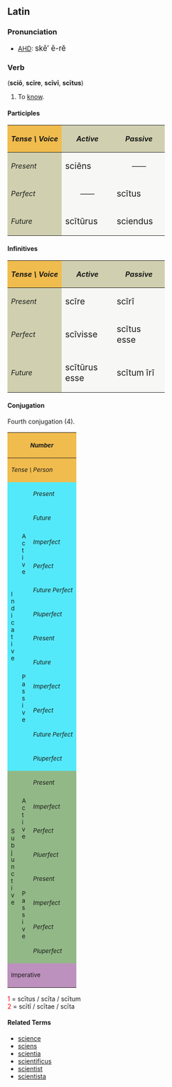 ==Latin==
===Pronunciation===
* [[AHD]]: <big> sk&#275;&prime; &#275;-r&#277; </big>

===Verb===
('''sci&#333;''', '''sc&#299;re''', '''sc&#299;v&#299;''', '''sc&#299;tus''')
# To [[know]].

====Participles====
{| cellpadding="5" border="1"
!style="background:#F1BC4E;"| ''Tense \ Voice''
!style="background:#D0D0B0;"| ''Active''
!style="background:#D0D0B0;"| ''Passive''
|-
!style="background:#D0D0B0;"| ''Present''
|style="background:#F7F7F5;" width=100px| <big> sci&#275;ns
|style="background:#F7F7F5;" align="center" width=100px| &mdash;&mdash;
|-
!style="background:#D0D0B0;"| ''Perfect''
|style="background:#F7F7F5;" align="center"| &mdash;&mdash;
|style="background:#F7F7F5;"| <big> sc&#299;tus
|-
!style="background:#D0D0B0;"| ''Future''
|style="background:#F7F7F5;"| <big> sc&#299;t&#363;rus
|style="background:#F7F7F5;"| <big> sciendus
|}

====Infinitives====
{| cellpadding="5" border="1"
!style="background:#F1BC4E;"| ''Tense \ Voice''
!style="background:#D0D0B0;"| ''Active''
!style="background:#D0D0B0;"| ''Passive''
|-
!style="background:#D0D0B0;"| ''Present''
|style="background:#F7F7F5;" width=100px| <big> sc&#299;re
|style="background:#F7F7F5;" width=100px| <big> sc&#299;r&#299;
|-
!style="background:#D0D0B0;"| ''Perfect''
|style="background:#F7F7F5;"| <big> sc&#299;visse
|style="background:#F7F7F5;"| <big> sc&#299;tus esse
|-
!style="background:#D0D0B0;"| ''Future''
|style="background:#F7F7F5;"| <big> sc&#299;t&#363;rus esse
|style="background:#F7F7F5;"| <big> sc&#299;tum &#299;r&#299;
|}

====Conjugation====
Fourth conjugation (4).
{| border="1" cellpadding="2"
!style="background:#F1BC4E;" colspan=3| <small>''Number''
!style="background:#F1BC4E;" colspan=3| <small>''Singular''
!style="background:#F1BC4E;" colspan=3| <small>''Plural''
|-
!style="background:#F1BC4E;" colspan=3| <small>''Tense \ Person''
!style="background:#F1BC4E;"| <small>''1.''
!style="background:#F1BC4E;"| <small>''2.''
!style="background:#F1BC4E;"| <small>''3.''
!style="background:#F1BC4E;"| <small>''11.''
!style="background:#F1BC4E;"| <small>''22.''
!style="background:#F1BC4E;"| <small>''33.''
|-
!style="background:#54E9FA;" rowspan=12|<small>I<br>n<br>d<br>i<br>c<br>a<br>t<br>i<br>v<br>e
!style="background:#54E9FA;" rowspan=6|<small>A<br>c<br>t<br>i<br>v<br>e
!style="background:#54E9FA;"|<small>''Present''
|style="background:#FBFCE4;"|sci&#333;
|style="background:#FBFCE4;"|sc&#299;s
|style="background:#FBFCE4;"|scit
|style="background:#FBFCE4;"|sc&#299;mus
|style="background:#FBFCE4;"|sc&#299;tis
|style="background:#FBFCE4;"|sciunt
|-
!style="background:#54E9FA;"| <small>''Future''
|style="background:#FBFCE4;"|sciam
|style="background:#FBFCE4;"|sci&#275;s
|style="background:#FBFCE4;"|sciet
|style="background:#FBFCE4;"|sci&#275;mus
|style="background:#FBFCE4;"|sci&#275;tis
|style="background:#FBFCE4;"|scient
|-
!style="background:#54E9FA;"| <small>''Imperfect''
|style="background:#FBFCE4;"|sci&#275;bam
|style="background:#FBFCE4;"|sci&#275;b&#257;s
|style="background:#FBFCE4;"|sci&#275;bat
|style="background:#FBFCE4;"|sci&#275;b&#257;mus
|style="background:#FBFCE4;"|sci&#275;b&#257;tis
|style="background:#FBFCE4;"|sci&#275;bant
|-
!style="background:#54E9FA;"| <small>''Perfect''
|style="background:#FBFCE4;"|sc&#299;v&#299;
|style="background:#FBFCE4;"|sc&#299;vist&#299;
|style="background:#FBFCE4;"|sc&#299;vit
|style="background:#FBFCE4;"|sc&#299;vimus
|style="background:#FBFCE4;"|sc&#299;vistis
|style="background:#FBFCE4;"|sc&#299;v&#275;runt
|-
!style="background:#54E9FA;"| <small>''Future Perfect''
|style="background:#FBFCE4;"|sc&#299;ver&#333;
|style="background:#FBFCE4;"|sc&#299;veris
|style="background:#FBFCE4;"|sc&#299;verit
|style="background:#FBFCE4;"|sc&#299;verimus
|style="background:#FBFCE4;"|sc&#299;veritis
|style="background:#FBFCE4;"|sc&#299;verint
|-
!style="background:#54E9FA;"| <small>''Pluperfect''
|style="background:#FBFCE4;"|sc&#299;veram
|style="background:#FBFCE4;"|sc&#299;ver&#257;s
|style="background:#FBFCE4;"|sc&#299;verat
|style="background:#FBFCE4;"|sc&#299;ver&#257;mus
|style="background:#FBFCE4;"|sc&#299;ver&#257;tis
|style="background:#FBFCE4;"|sc&#299;verant
|-
!style="background:#54E9FA;" rowspan=6| <small>P<br>a<br>s<br>s<br>i<br>v<br>e
!style="background:#54E9FA;"|<small>''Present''
|style="background:#FBFCE4;"|scior
|style="background:#FBFCE4;"|sc&#299;ris
|style="background:#FBFCE4;"|sc&#299;tur
|style="background:#FBFCE4;"|sc&#299;mur
|style="background:#FBFCE4;"|sc&#299;min&#299;
|style="background:#FBFCE4;"|sciuntur
|-
!style="background:#54E9FA;"|<small>''Future''
|style="background:#FBFCE4;"|sciar
|style="background:#FBFCE4;"|sci&#275;ris
|style="background:#FBFCE4;"|sci&#275;tur
|style="background:#FBFCE4;"|sci&#275;mur
|style="background:#FBFCE4;"|sci&#275;min&#299;
|style="background:#FBFCE4;"|scientur
|-
!style="background:#54E9FA;"|<small>''Imperfect''
|style="background:#FBFCE4;"|sci&#275;bar
|style="background:#FBFCE4;"|sci&#275;b&#257;ris
|style="background:#FBFCE4;"|sci&#275;b&#257;tur
|style="background:#FBFCE4;"|sci&#275;b&#257;mur
|style="background:#FBFCE4;"|sci&#275;b&#257;min&#299;
|style="background:#FBFCE4;"|sci&#275;bantur
|-
!style="background:#54E9FA;"|<small>''Perfect''
|style="background:#FBFCE4;"|sc&#299;tus<font color="red"><sup>1</sup></font><br>sum
|style="background:#FBFCE4;"|sc&#299;tus<font color="red"><sup>1</sup></font><br>es
|style="background:#FBFCE4;"|sc&#299;tus<font color="red"><sup>1</sup></font><br>est
|style="background:#FBFCE4;"|sc&#299;t&#299; <font color="red"><sup>2</sup></font><br>sumus
|style="background:#FBFCE4;"|sc&#299;t&#299; <font color="red"><sup>2</sup></font><br>estis
|style="background:#FBFCE4;"|sc&#299;t&#299; <font color="red"><sup>2</sup></font><br>sunt
|-
!style="background:#54E9FA;"|<small>''Future Perfect''
|style="background:#FBFCE4;"|sc&#299;tus<font color="red"><sup>1</sup></font><br>er&#333;
|style="background:#FBFCE4;"|sc&#299;tus<font color="red"><sup>1</sup></font><br>eris
|style="background:#FBFCE4;"|sc&#299;tus<font color="red"><sup>1</sup></font><br>erit
|style="background:#FBFCE4;"|sc&#299;t&#299; <font color="red"><sup>2</sup></font><br>erimus
|style="background:#FBFCE4;"|sc&#299;t&#299; <font color="red"><sup>2</sup></font><br>eritis
|style="background:#FBFCE4;"|sc&#299;t&#299; <font color="red"><sup>2</sup></font><br>erunt
|-
!style="background:#54E9FA;"|<small>''Pluperfect''
|style="background:#FBFCE4;"|sc&#299;tus<font color="red"><sup>1</sup></font><br>eram
|style="background:#FBFCE4;"|sc&#299;tus<font color="red"><sup>1</sup></font><br>er&#257;s
|style="background:#FBFCE4;"|sc&#299;tus<font color="red"><sup>1</sup></font><br>erat
|style="background:#FBFCE4;"|sc&#299;t&#299; <font color="red"><sup>2</sup></font><br>er&#257;mus
|style="background:#FBFCE4;"|sc&#299;t&#299; <font color="red"><sup>2</sup></font><br>er&#257;tis
|style="background:#FBFCE4;"|sc&#299;t&#299; <font color="red"><sup>2</sup></font><br>erant
|-
!style="background:#92B887;" rowspan=8|<small>S<br>u<br>b<br>j<br>u<br>n<br>c<br>t<br>i<br>v<br>e
!style="background:#92B887;" rowspan=4|<small>A<br>c<br>t<br>i<br>v<br>e
!style="background:#92B887;"|<small>''Present''
|style="background:#E7FEE9;"| sciam
|style="background:#E7FEE9;"| sci&#257;s
|style="background:#E7FEE9;"| sciat
|style="background:#E7FEE9;"| sci&#257;mus
|style="background:#E7FEE9;"| sci&#257;tis
|style="background:#E7FEE9;"| sciant
|-
!style="background:#92B887;"|<small>''Imperfect''
|style="background:#E7FEE9;"| sc&#299;rem
|style="background:#E7FEE9;"| sc&#299;r&#275;s
|style="background:#E7FEE9;"| sc&#299;ret
|style="background:#E7FEE9;"| sc&#299;r&#275;mus
|style="background:#E7FEE9;"| sc&#299;r&#275;tis
|style="background:#E7FEE9;"| sc&#299;rent
|-
!style="background:#92B887;"|<small>''Perfect''
|style="background:#E7FEE9;"| sc&#299;verim
|style="background:#E7FEE9;"| sc&#299;ver&#299;s
|style="background:#E7FEE9;"| sc&#299;verit
|style="background:#E7FEE9;"| sc&#299;ver&#299;mus
|style="background:#E7FEE9;"| sc&#299;ver&#299;tis
|style="background:#E7FEE9;"| sc&#299;verint
|-
!style="background:#92B887;"|<small>''Pluerfect''
|style="background:#E7FEE9;"| sc&#299;vissem
|style="background:#E7FEE9;"| sc&#299;viss&#275;s
|style="background:#E7FEE9;"| sc&#299;visset
|style="background:#E7FEE9;"| sc&#299;viss&#275;mus
|style="background:#E7FEE9;"| sc&#299;viss&#275;tis
|style="background:#E7FEE9;"| sc&#299;vissent
|-
!style="background:#92B887;" rowspan=4|<small>P<br>a<br>s<br>s<br>i<br>v<br>e
!style="background:#92B887;"|<small>''Present''
|style="background:#E7FEE9;"| sciar
|style="background:#E7FEE9;"| sci&#257;ris
|style="background:#E7FEE9;"| sci&#257;tur
|style="background:#E7FEE9;"| sci&#257;mur
|style="background:#E7FEE9;"| sci&#257;min&#299;
|style="background:#E7FEE9;"| sciantur
|-
!style="background:#92B887;"|<small>''Imperfect''
|style="background:#E7FEE9;"| sc&#299;rer
|style="background:#E7FEE9;"| sc&#299;r&#275;ris
|style="background:#E7FEE9;"| sc&#299;r&#275;tur
|style="background:#E7FEE9;"| sc&#299;r&#275;mur
|style="background:#E7FEE9;"| sc&#299;r&#275;min&#299;
|style="background:#E7FEE9;"| sc&#299;rentur
|-
!style="background:#92B887;"|<small>''Perfect''
|style="background:#E7FEE9;"|sc&#299;tus<font color="red"><sup>1</sup></font><br>sim
|style="background:#E7FEE9;"|sc&#299;tus<font color="red"><sup>1</sup></font><br>s&#299;s
|style="background:#E7FEE9;"|sc&#299;tus<font color="red"><sup>1</sup></font><br>sit
|style="background:#E7FEE9;"|sc&#299;t&#299; <font color="red"><sup>2</sup></font><br>s&#299;mus
|style="background:#E7FEE9;"|sc&#299;t&#299; <font color="red"><sup>2</sup></font><br>s&#299;tis
|style="background:#E7FEE9;"|sc&#299;t&#299; <font color="red"><sup>2</sup></font><br>sint
|-
!style="background:#92B887;"|<small>''Pluperfect''
|style="background:#E7FEE9;"|sc&#299;tus<font color="red"><sup>1</sup></font><br>essem
|style="background:#E7FEE9;"|sc&#299;tus<font color="red"><sup>1</sup></font><br>ess&#275;s
|style="background:#E7FEE9;"|sc&#299;tus<font color="red"><sup>1</sup></font><br>esset
|style="background:#E7FEE9;"|sc&#299;t&#299; <font color="red"><sup>2</sup></font><br>ess&#275;mus
|style="background:#E7FEE9;"|sc&#299;t&#299; <font color="red"><sup>2</sup></font><br>ess&#275;tis
|style="background:#E7FEE9;"|sc&#299;t&#299; <font color="red"><sup>2</sup></font><br>essent
|-
!style="background:#BD91BD;" colspan=3| <small>Imperative
|style="background:#FCF2E9;" align="center"|&mdash;&mdash;
|style="background:#FCF2E9;"| sc&#299;
|style="background:#FCF2E9;" align="center"|&mdash;&mdash;
|style="background:#FCF2E9;" align="center"|&mdash;&mdash;
|style="background:#FCF2E9;"| sc&#299;te
|style="background:#FCF2E9;" align="center"|&mdash;&mdash;
|}
<font color="red"> 1 </font> = sc&#299;tus / sc&#299;ta / sc&#299;tum   <br>
<font color="red"> 2 </font> = sc&#299;t&#299; / sc&#299;tae / sc&#299;ta  <br>

====Related Terms====
*[[science]]
*[[sciens]]
*[[scientia]]
*[[scientificus]]
*[[scientist]]
*[[scientista]]